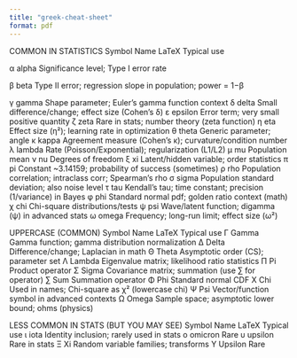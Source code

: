 ```yaml
---
title: "greek-cheat-sheet"
format: pdf
---
```


COMMON IN STATISTICS
Symbol  Name        LaTeX        Typical use

α        alpha       \alpha       Significance level; Type I error rate

β        beta        \beta        Type II error; regression slope in population; power = 1−β

γ        gamma       \gamma       Shape parameter; Euler’s gamma function context
δ        delta       \delta       Small difference/change; effect size (Cohen’s δ)
ε        epsilon     \epsilon     Error term; very small positive quantity
ζ        zeta        \zeta        Rare in stats; number theory (zeta function)
η        eta         \eta         Effect size (η²); learning rate in optimization
θ        theta       \theta       Generic parameter; angle
κ        kappa       \kappa       Agreement measure (Cohen’s κ); curvature/condition number
λ        lambda      \lambda      Rate (Poisson/Exponential); regularization (L1/L2)
μ        mu          \mu          Population mean
ν        nu          \nu          Degrees of freedom
ξ        xi          \xi          Latent/hidden variable; order statistics
π        pi          \pi          Constant ~3.14159; probability of success (sometimes)
ρ        rho         \rho         Population correlation; intraclass corr; Spearman’s rho
σ        sigma       \sigma       Population standard deviation; also noise level
τ        tau         \tau         Kendall’s tau; time constant; precision (1/variance) in Bayes
φ        phi         \phi         Standard normal pdf; golden ratio context (math)
χ        chi         \chi         Chi-square distributions/tests
ψ        psi         \psi         Wave/latent function; digamma (ψ) in advanced stats
ω        omega       \omega       Frequency; long-run limit; effect size (ω²)

UPPERCASE (COMMON)
Symbol  Name        LaTeX        Typical use
Γ        Gamma       \Gamma       Gamma function; gamma distribution normalization
Δ        Delta       \Delta       Difference/change; Laplacian in math
Θ        Theta       \Theta       Asymptotic order (CS); parameter set
Λ        Lambda      \Lambda      Eigenvalue matrix; likelihood ratio statistics
Π        Pi          \Pi          Product operator
Σ        Sigma       \Sigma       Covariance matrix; summation (use ∑ for operator)
∑        Sum         \sum         Summation operator
Φ        Phi         \Phi         Standard normal CDF
Χ        Chi         \Chi         Used in names; Chi-square as χ² (lowercase chi)
Ψ        Psi         \Psi         Vector/function symbol in advanced contexts
Ω        Omega       \Omega       Sample space; asymptotic lower bound; ohms (physics)

LESS COMMON IN STATS (BUT YOU MAY SEE)
Symbol  Name        LaTeX        Typical use
ι        iota        \iota        Identity inclusion; rarely used in stats
ο        omicron     \omicron     Rare
υ        upsilon     \upsilon     Rare in stats
Ξ        Xi          \Xi          Random variable families; transforms
Υ        Upsilon     \Upsilon     Rare
